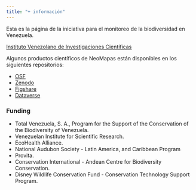 ```yaml
---
title: "+ información"
---
```


Esta es la página de la iniciativa para el monitoreo de la biodiversidad en Venezuela.

[Instituto Venezolano de Investigaciones Científicas](http://www.ivic.gob.ve)

Algunos productos científicos de NeoMapas están disponibles en los siguientes repositorios:

- [OSF](https://osf.io/jhy3z/)
- [Zenodo](https://zenodo.org/communities/neomapas/?page=1&size=20)
- [Figshare](https://figshare.com/search?q=:keyword:%20%22NeoMapas%22)
- [Dataverse](https://dataverse.harvard.edu/dataverse/NeoMapas)

### Funding 

- Total Venezuela, S. A., Program for the Support of the Conservation of the Biodiversity of Venezuela. 
- Venezuelan Institute for Scientific Research. 
- EcoHealth Alliance. 
- National Audubon Society - Latin America, and Caribbean Program 
- Provita. 
- Conservation International - Andean Centre for Biodiversity Conservation. 
- Disney Wildlife Conservation Fund - Conservation Technology Support Program. 
